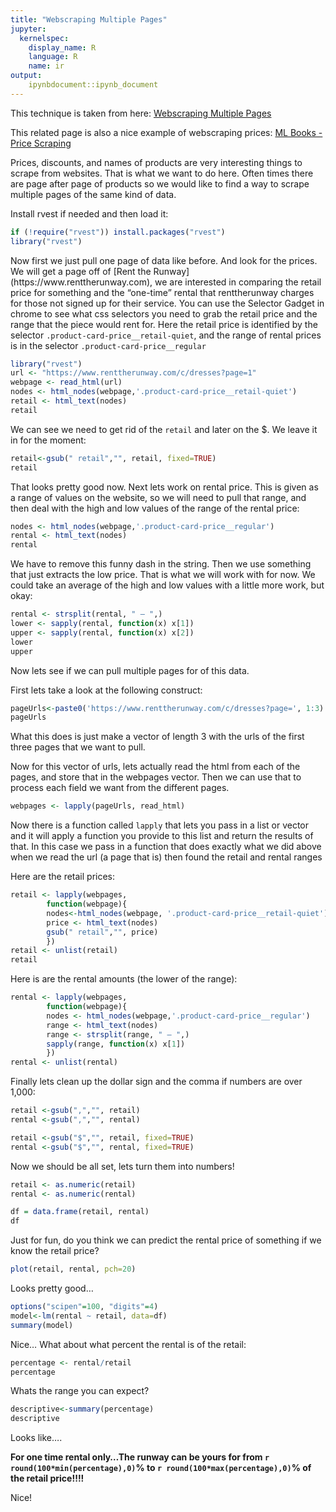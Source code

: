 ```yaml
---
title: "Webscraping Multiple Pages"
jupyter:
  kernelspec:
    display_name: R
    language: R
    name: ir
output:
    ipynbdocument::ipynb_document
---
```


This technique is taken from here: [Webscraping Multiple Pages](https://rstudio-pubs-static.s3.amazonaws.com/287509_dde580b0adf94bae8a7994d7ae0cb849.html)

This related page is also a nice example of webscraping prices: [ML Books - Price Scraping](http://rpubs.com/Marcelobn/ML_books)

Prices, discounts, and names of products are very interesting things to scrape from websites. That is what we want to do here. Often times there are page after page of products so we would like to find a way to scrape multiple pages of the same kind of data.

Install rvest if needed and then load it:

```r
if (!require("rvest")) install.packages("rvest")
library("rvest")
```

Now first we just pull one page of data like before. And look for the prices. We will get a page off of [Rent the Runway] (https://www.renttherunway.com), we are interested in comparing the retail price for something and the "one-time" rental that renttherunway charges for those not signed up for their service. You can use the Selector Gadget in chrome to see what css selectors you need to grab the retail price and the range that the piece would rent for. Here the retail price is identified by the selector `.product-card-price__retail-quiet`, and the range of rental prices is in the selector `.product-card-price__regular`

```r
library("rvest")
url <- "https://www.renttherunway.com/c/dresses?page=1"
webpage <- read_html(url)
nodes <- html_nodes(webpage,'.product-card-price__retail-quiet')
retail <- html_text(nodes)
retail
```

We can see we need to get rid of the ` retail` and later on the \$. We leave it in for the moment:

```r
retail<-gsub(" retail","", retail, fixed=TRUE)
retail
```

That looks pretty good now. Next lets work on rental price. This is given as a range of values on the website, so we will need to pull that range, and then deal with the high and low values of the range of the rental price:

```r
nodes <- html_nodes(webpage,'.product-card-price__regular')
rental <- html_text(nodes)
rental
```

We have to remove this funny dash in the string. Then we use something that just extracts the low price. That is what we will work with for now. We could take an average of the high and low values with a little more work, but okay:

```r
rental <- strsplit(rental, " – ",)
lower <- sapply(rental, function(x) x[1])
upper <- sapply(rental, function(x) x[2])
lower
upper
```

Now lets see if we can pull multiple pages for of this data. 

First lets take a look at the following construct:

```r
pageUrls<-paste0('https://www.renttherunway.com/c/dresses?page=', 1:3)
pageUrls
```

What this does is just make a vector of length 3 with the urls of the first three pages that we want to pull.

Now for this vector of urls, lets actually read the html from each of the pages, and store that in the webpages vector. Then we can use that to process each field we want from the different pages.

```r
webpages <- lapply(pageUrls, read_html)
```

Now there is a function called `lapply` that lets you pass in a list or vector and it will apply a function you provide to this list and return the results of that. In this case we pass in a function that does exactly what we did above when we read the url (a page that is) then found the retail and rental ranges

Here are the retail prices:

```r
retail <- lapply(webpages,
	    function(webpage){
		nodes<-html_nodes(webpage, '.product-card-price__retail-quiet')
		price <- html_text(nodes) 
		gsub(" retail","", price)
	    })
retail <- unlist(retail)
retail
```

Here is are the rental amounts (the lower of the range):

```r
rental <- lapply(webpages,
	    function(webpage){
		nodes <- html_nodes(webpage,'.product-card-price__regular')
		range <- html_text(nodes)
		range <- strsplit(range, " – ",)
		sapply(range, function(x) x[1])
	    })
rental <- unlist(rental)

```

Finally lets clean up the dollar sign and the comma if numbers are over 1,000:

```r
retail <-gsub(",","", retail)
rental <-gsub(",","", rental)

retail <-gsub("$","", retail, fixed=TRUE)
rental <-gsub("$","", rental, fixed=TRUE)
```

Now we should be all set, lets turn them into numbers!

```r
retail <- as.numeric(retail)
rental <- as.numeric(rental)
```

```r
df = data.frame(retail, rental)
df
```

Just for fun, do you think we can predict the rental price of something if we know the retail price?

```r
plot(retail, rental, pch=20)
```

Looks pretty good...

```r
options("scipen"=100, "digits"=4)
model<-lm(rental ~ retail, data=df)
summary(model)
```

Nice... What about what percent the rental is of the retail:

```r
percentage <- rental/retail
percentage
```

Whats the range you can expect?

```r
descriptive<-summary(percentage)
descriptive
```

Looks like....

**For one time rental only...The runway can be yours for from `r round(100*min(percentage),0)`% to `r round(100*max(percentage),0)`% of the retail price!!!!**

Nice!

